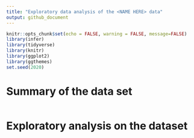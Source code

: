 ```yaml
---
title: "Exploratory data analysis of the <NAME HERE> data"
output: github_document
---
```


```r
knitr::opts_chunk$set(echo = FALSE, warning = FALSE, message=FALSE)
library(infer)
library(tidyverse)
library(knitr)
library(ggplot2)
library(ggthemes)
set.seed(2020)
```

# Summary of the data set

```r

```

# Exploratory analysis on the dataset

```r

```
